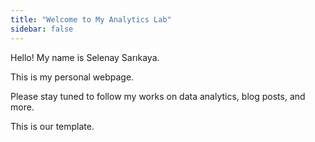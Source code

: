 ```yaml
---
title: "Welcome to My Analytics Lab"
sidebar: false 
---
```


Hello! My name is Selenay Sarıkaya.

This is my personal webpage.

Please stay tuned to follow my works on data analytics, blog posts, and more.

This is our template.
